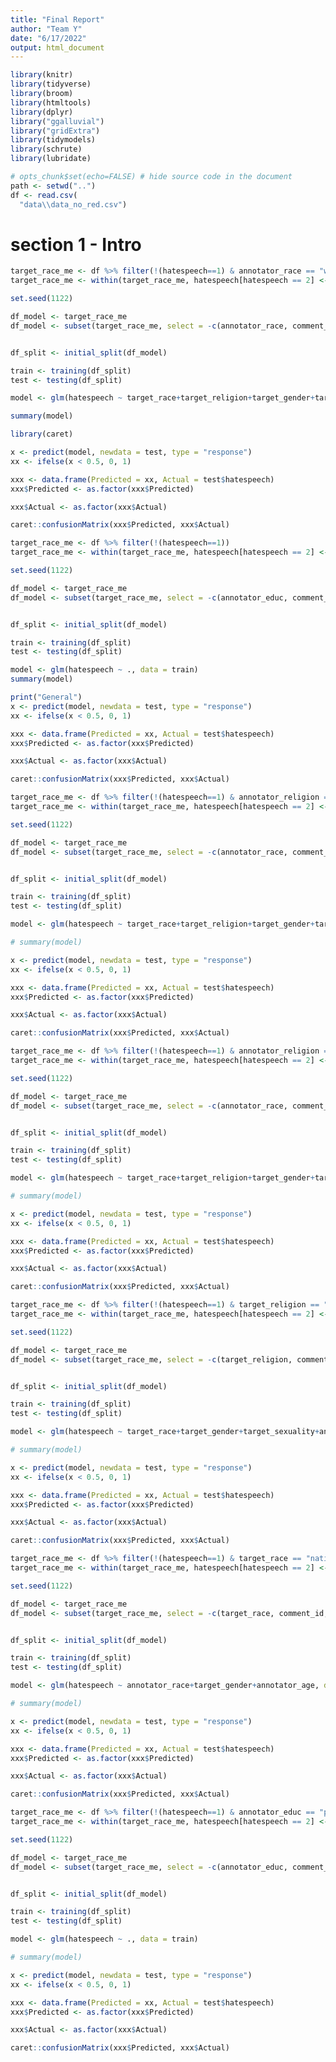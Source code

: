 ```yaml
---
title: "Final Report"
author: "Team Y"
date: "6/17/2022"
output: html_document
---
```


```r
library(knitr)
library(tidyverse)
library(broom)
library(htmltools)
library(dplyr)
library("ggalluvial")
library("gridExtra") 
library(tidymodels)
library(schrute)
library(lubridate)
```

```r
# opts_chunk$set(echo=FALSE) # hide source code in the document
path <- setwd("..")
df <- read.csv(
  "data\\data_no_red.csv")
```
# section 1 - Intro

```r

target_race_me <- df %>% filter(!(hatespeech==1) & annotator_race == "white")
target_race_me <- within(target_race_me, hatespeech[hatespeech == 2] <- 1)

set.seed(1122)

df_model <- target_race_me
df_model <- subset(target_race_me, select = -c(annotator_race, comment_id, annotator_id ))


df_split <- initial_split(df_model)

train <- training(df_split)
test <- testing(df_split)

model <- glm(hatespeech ~ target_race+target_religion+target_gender+target_sexuality+annotator_age, data = train)

summary(model)
```

```r
library(caret)

x <- predict(model, newdata = test, type = "response")
xx <- ifelse(x < 0.5, 0, 1)

xxx <- data.frame(Predicted = xx, Actual = test$hatespeech)
xxx$Predicted <- as.factor(xxx$Predicted)

xxx$Actual <- as.factor(xxx$Actual)

caret::confusionMatrix(xxx$Predicted, xxx$Actual)

```


```r
target_race_me <- df %>% filter(!(hatespeech==1))
target_race_me <- within(target_race_me, hatespeech[hatespeech == 2] <- 1)

set.seed(1122)

df_model <- target_race_me
df_model <- subset(target_race_me, select = -c(annotator_educ, comment_id, annotator_id, hate_speech_score,sentiment,respect,insult,humiliate,dehumanize,violence,genocide,attack_defend ))


df_split <- initial_split(df_model)

train <- training(df_split)
test <- testing(df_split)

model <- glm(hatespeech ~ ., data = train)
summary(model)

```
```r
print("General")
x <- predict(model, newdata = test, type = "response")
xx <- ifelse(x < 0.5, 0, 1)

xxx <- data.frame(Predicted = xx, Actual = test$hatespeech)
xxx$Predicted <- as.factor(xxx$Predicted)

xxx$Actual <- as.factor(xxx$Actual)

caret::confusionMatrix(xxx$Predicted, xxx$Actual)

```

```r

target_race_me <- df %>% filter(!(hatespeech==1) & annotator_religion == "muslim")
target_race_me <- within(target_race_me, hatespeech[hatespeech == 2] <- 1)

set.seed(1122)

df_model <- target_race_me
df_model <- subset(target_race_me, select = -c(annotator_race, comment_id, annotator_id ))


df_split <- initial_split(df_model)

train <- training(df_split)
test <- testing(df_split)

model <- glm(hatespeech ~ target_race+target_religion+target_gender+target_sexuality+annotator_age, data = train)

# summary(model)

x <- predict(model, newdata = test, type = "response")
xx <- ifelse(x < 0.5, 0, 1)

xxx <- data.frame(Predicted = xx, Actual = test$hatespeech)
xxx$Predicted <- as.factor(xxx$Predicted)

xxx$Actual <- as.factor(xxx$Actual)

caret::confusionMatrix(xxx$Predicted, xxx$Actual)

```
```r

target_race_me <- df %>% filter(!(hatespeech==1) & annotator_religion == "atheist")
target_race_me <- within(target_race_me, hatespeech[hatespeech == 2] <- 1)

set.seed(1122)

df_model <- target_race_me
df_model <- subset(target_race_me, select = -c(annotator_race, comment_id, annotator_id ))


df_split <- initial_split(df_model)

train <- training(df_split)
test <- testing(df_split)

model <- glm(hatespeech ~ target_race+target_religion+target_gender+target_sexuality+annotator_age, data = train)

# summary(model)

x <- predict(model, newdata = test, type = "response")
xx <- ifelse(x < 0.5, 0, 1)

xxx <- data.frame(Predicted = xx, Actual = test$hatespeech)
xxx$Predicted <- as.factor(xxx$Predicted)

xxx$Actual <- as.factor(xxx$Actual)

caret::confusionMatrix(xxx$Predicted, xxx$Actual)

```

```r

target_race_me <- df %>% filter(!(hatespeech==1) & target_religion == "atheist")
target_race_me <- within(target_race_me, hatespeech[hatespeech == 2] <- 1)

set.seed(1122)

df_model <- target_race_me
df_model <- subset(target_race_me, select = -c(target_religion, comment_id, annotator_id ))


df_split <- initial_split(df_model)

train <- training(df_split)
test <- testing(df_split)

model <- glm(hatespeech ~ target_race+target_gender+target_sexuality+annotator_age, data = train)

# summary(model)

x <- predict(model, newdata = test, type = "response")
xx <- ifelse(x < 0.5, 0, 1)

xxx <- data.frame(Predicted = xx, Actual = test$hatespeech)
xxx$Predicted <- as.factor(xxx$Predicted)

xxx$Actual <- as.factor(xxx$Actual)

caret::confusionMatrix(xxx$Predicted, xxx$Actual)

```
```r


target_race_me <- df %>% filter(!(hatespeech==1) & target_race == "native_american")
target_race_me <- within(target_race_me, hatespeech[hatespeech == 2] <- 1)

set.seed(1122)

df_model <- target_race_me
df_model <- subset(target_race_me, select = -c(target_race, comment_id, annotator_id ))


df_split <- initial_split(df_model)

train <- training(df_split)
test <- testing(df_split)

model <- glm(hatespeech ~ annotator_race+target_gender+annotator_age, data = train)

# summary(model)

x <- predict(model, newdata = test, type = "response")
xx <- ifelse(x < 0.5, 0, 1)

xxx <- data.frame(Predicted = xx, Actual = test$hatespeech)
xxx$Predicted <- as.factor(xxx$Predicted)

xxx$Actual <- as.factor(xxx$Actual)

caret::confusionMatrix(xxx$Predicted, xxx$Actual)

```
```r


target_race_me <- df %>% filter(!(hatespeech==1) & annotator_educ == "professional_degree")
target_race_me <- within(target_race_me, hatespeech[hatespeech == 2] <- 1)

set.seed(1122)

df_model <- target_race_me
df_model <- subset(target_race_me, select = -c(annotator_educ, comment_id, annotator_id, hate_speech_score,sentiment,respect,insult,humiliate,dehumanize,violence,genocide,attack_defend ))


df_split <- initial_split(df_model)

train <- training(df_split)
test <- testing(df_split)

model <- glm(hatespeech ~ ., data = train)

# summary(model)

x <- predict(model, newdata = test, type = "response")
xx <- ifelse(x < 0.5, 0, 1)

xxx <- data.frame(Predicted = xx, Actual = test$hatespeech)
xxx$Predicted <- as.factor(xxx$Predicted)

xxx$Actual <- as.factor(xxx$Actual)

caret::confusionMatrix(xxx$Predicted, xxx$Actual)

```
